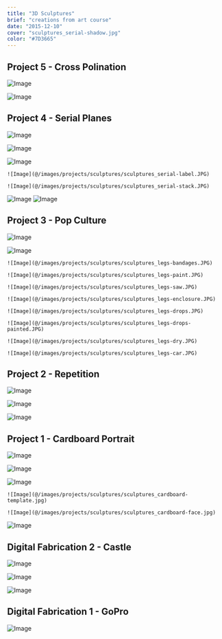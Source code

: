 ```yaml
---
title: "3D Sculptures"
brief: "creations from art course"
date: "2015-12-10"
cover: "sculptures_serial-shadow.jpg"
color: "#7D3665"
---
```


## Project 5 - Cross Polination

![Image](@/images/projects/sculptures/sculptures_lights.JPG)

![Image](@/images/projects/sculptures/sculptures_lights-hand.jpg)

## Project 4 - Serial Planes

![Image](@/images/projects/sculptures/sculptures_serial-shadow.jpg)

![Image](@/images/projects/sculptures/sculptures_serial-wall.jpg)

![Image](@/images/projects/sculptures/sculptures_serial-wood.jpg)

<div class="grid grid-cols-2 gap-4">

    ![Image](@/images/projects/sculptures/sculptures_serial-label.JPG)

    ![Image](@/images/projects/sculptures/sculptures_serial-stack.JPG)

</div>

![Image](@/images/projects/sculptures/sculptures_serial-paint.JPG) ![Image](@/images/projects/sculptures/sculptures_serial-black.JPG)

## Project 3 - Pop Culture

![Image](@/images/projects/sculptures/sculptures_legs.jpg)

![Image](@/images/projects/sculptures/sculptures_legs-noga.JPG)

<div class="grid grid-cols-2 gap-4">

    ![Image](@/images/projects/sculptures/sculptures_legs-bandages.JPG)

    ![Image](@/images/projects/sculptures/sculptures_legs-paint.JPG)

    ![Image](@/images/projects/sculptures/sculptures_legs-saw.JPG)

    ![Image](@/images/projects/sculptures/sculptures_legs-enclosure.JPG)

    ![Image](@/images/projects/sculptures/sculptures_legs-drops.JPG)

    ![Image](@/images/projects/sculptures/sculptures_legs-drops-painted.JPG)

    ![Image](@/images/projects/sculptures/sculptures_legs-dry.JPG)

    ![Image](@/images/projects/sculptures/sculptures_legs-car.JPG)

</div>

## Project 2 - Repetition

![Image](@/images/projects/sculptures/sculptures_pingpong.JPG)

![Image](@/images/projects/sculptures/sculptures_pingpong-closeup.JPG)

![Image](@/images/projects/sculptures/sculptures_pingpong-top.JPG)

## Project 1 - Cardboard Portrait

![Image](@/images/projects/sculptures/sculptures_cardboard.jpg)

![Image](@/images/projects/sculptures/sculptures_cardboard-back.jpg)

![Image](@/images/projects/sculptures/sculptures_cardboard-keys.JPG)

<div class="grid grid-cols-2 gap-4">

    ![Image](@/images/projects/sculptures/sculptures_cardboard-template.jpg)

    ![Image](@/images/projects/sculptures/sculptures_cardboard-face.jpg)

</div>

![Image](@/images/projects/sculptures/sculptures_cardboard-beard.JPG)

## Digital Fabrication 2 - Castle

![Image](@/images/projects/sculptures/sculptures_castle-sink.jpg)

![Image](@/images/projects/sculptures/sculptures_castle-print.jpg)

![Image](@/images/projects/sculptures/sculptures_castle-crit.JPG)

## Digital Fabrication 1 - GoPro

![Image](@/images/projects/sculptures/sculptures_gopro.JPG)

